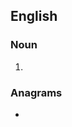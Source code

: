 {{also|spade-foots|spade foots}}
==English==

===Noun===
{{head|en|noun plural form}}

# {{plural of|spadefoot|lang=en}}

===Anagrams===
* {{anagrams|en|soft soaped|softsoaped}}